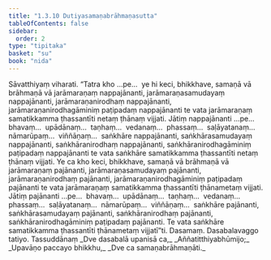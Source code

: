 ```yaml
---
title: "1.3.10 Dutiyasamaṇabrāhmaṇasutta"
tableOfContents: false
sidebar:
  order: 2
type: "tipitaka"
basket: "su"
book: "nida"
---
```



<DynamicBreadcrumb />

<Division number="30" book="nida" bookNo="12" page="280">

<Paragraph number="201" book="nida">
Sāvatthiyaṃ viharati. “Tatra kho …pe…  ye hi keci, bhikkhave, samaṇā vā brāhmaṇā vā jarāmaraṇaṃ nappajānanti, jarāmaraṇasamudayaṃ nappajānanti, jarāmaraṇanirodhaṃ nappajānanti, jarāmaraṇanirodhagāminiṃ paṭipadaṃ nappajānanti te vata jarāmaraṇaṃ samatikkamma ṭhassantīti netaṃ ṭhānaṃ vijjati. Jātiṃ nappajānanti …pe…  bhavaṃ…  upādānaṃ…  taṇhaṃ…  vedanaṃ…  phassaṃ…  saḷāyatanaṃ…  nāmarūpaṃ…  viññāṇaṃ…  saṅkhāre nappajānanti, saṅkhārasamudayaṃ nappajānanti, saṅkhāranirodhaṃ nappajānanti, saṅkhāranirodhagāminiṃ paṭipadaṃ nappajānanti te vata saṅkhāre samatikkamma ṭhassantīti netaṃ ṭhānaṃ vijjati.
</Paragraph>

<Paragraph number="202" book="nida">
Ye ca kho keci, bhikkhave, samaṇā vā brāhmaṇā vā jarāmaraṇaṃ pajānanti, jarāmaraṇasamudayaṃ pajānanti, jarāmaraṇanirodhaṃ pajānanti, jarāmaraṇanirodhagāminiṃ paṭipadaṃ pajānanti te vata jarāmaraṇaṃ samatikkamma ṭhassantīti ṭhānametaṃ vijjati. Jātiṃ pajānanti …pe…  bhavaṃ…  upādānaṃ…  taṇhaṃ…  vedanaṃ…  phassaṃ…  saḷāyatanaṃ…  nāmarūpaṃ…  viññāṇaṃ…  saṅkhāre pajānanti, saṅkhārasamudayaṃ pajānanti, saṅkhāranirodhaṃ pajānanti, saṅkhāranirodhagāminiṃ paṭipadaṃ pajānanti. Te vata saṅkhāre samatikkamma ṭhassantīti ṭhānametaṃ vijjatī”ti.

</Paragraph>
</Division>

<Paragraph number="203" type="center" book="nida">
Dasamaṃ.



</Paragraph>

<Paragraph number="204" type="center" book="nida">
Dasabalavaggo tatiyo.



</Paragraph>

<Paragraph number="205" type="center" book="nida">
Tassuddānaṃ


</Paragraph>

<Paragraph number="206" type="verses" book="nida">
_Dve dasabalā upanisā ca,_  
_Aññatitthiyabhūmijo;_  
_Upavāṇo paccayo bhikkhu,_  
_Dve ca samaṇabrāhmaṇāti._
</Paragraph>
